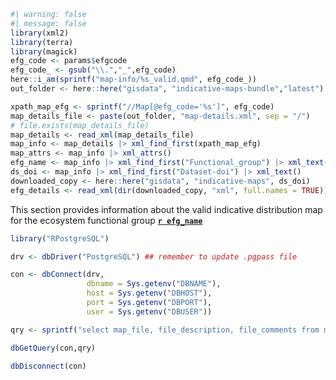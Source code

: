 ```r
#| warning: false
#| message: false
library(xml2)
library(terra)
library(magick)
efg_code <- params$efgcode
efg_code_ <- gsub("\\.","_",efg_code)
here::i_am(sprintf("map-info/%s_valid.qmd", efg_code_))
out_folder <- here::here("gisdata", "indicative-maps-bundle","latest")
```

```r
xpath_map_efg <- sprintf("//Map[@efg_code='%s']", efg_code)
map_details_file <- paste(out_folder, "map-details.xml", sep = "/")
# file.exists(map_details_file)
map_details <- read_xml(map_details_file)
map_info <- map_details |> xml_find_first(xpath_map_efg)
map_attrs <- map_info |> xml_attrs()
efg_name <- map_info |> xml_find_first("Functional_group") |> xml_text()
ds_doi <- map_info |> xml_find_first("Dataset-doi") |> xml_text()
downloaded_copy <- here::here("gisdata", "indicative-maps", ds_doi)
efg_details <- read_xml(dir(downloaded_copy, "xml", full.names = TRUE))
```

This section provides information about the valid indicative distribution map for the ecosystem functional group [**`r efg_name`**]((/efg-info/`r efg_code_`.qmd).)

```r
library("RPostgreSQL")

drv <- dbDriver("PostgreSQL") ## remember to update .pgpass file

con <- dbConnect(drv, 
                 dbname = Sys.getenv("DBNAME"),
                 host = Sys.getenv("DBHOST"),
                 port = Sys.getenv("DBPORT"),
                 user = Sys.getenv("DBUSER"))

qry <- sprintf("select map_file, file_description, file_comments from map_files where map_code like '%s' and map_version = '%s';", map_attrs["map_code"], map_attrs["map_version"])

dbGetQuery(con,qry) 

dbDisconnect(con)
```